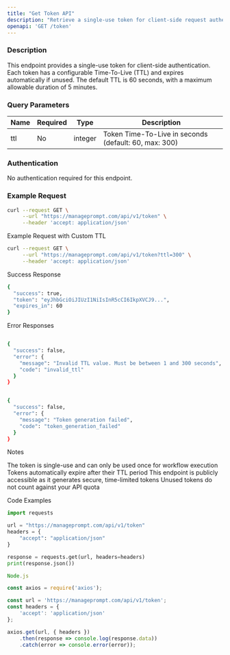 ```yaml
---
title: "Get Token API"
description: "Retrieve a single-use token for client-side request authentication."
openapi: 'GET /token'
---
```


### Description

This endpoint provides a single-use token for client-side authentication. Each token has a configurable Time-To-Live (TTL) and expires automatically if unused. The default TTL is 60 seconds, with a maximum allowable duration of 5 minutes.

### Query Parameters

| Name | Required | Type    | Description                                           |
| ---- | -------- | ------- | ----------------------------------------------------- |
| ttl  | No       | integer | Token Time-To-Live in seconds (default: 60, max: 300) |

### Authentication

No authentication required for this endpoint.

### Example Request

```bash
curl --request GET \
     --url "https://manageprompt.com/api/v1/token" \
     --header 'accept: application/json'
```

Example Request with Custom TTL

```bash
curl --request GET \
     --url "https://manageprompt.com/api/v1/token?ttl=300" \
     --header 'accept: application/json'

```

Success Response

```bash
{
  "success": true,
  "token": "eyJhbGciOiJIUzI1NiIsInR5cCI6IkpXVCJ9...",
  "expires_in": 60
}

```

Error Responses

```bash

{
  "success": false,
  "error": {
    "message": "Invalid TTL value. Must be between 1 and 300 seconds",
    "code": "invalid_ttl"
  }
}

```

```bash

{
  "success": false,
  "error": {
    "message": "Token generation failed",
    "code": "token_generation_failed"
  }
}

```

Notes

The token is single-use and can only be used once for workflow execution
Tokens automatically expire after their TTL period
This endpoint is publicly accessible as it generates secure, time-limited tokens
Unused tokens do not count against your API quota

Code Examples

```python
import requests

url = "https://manageprompt.com/api/v1/token"
headers = {
    "accept": "application/json"
}

response = requests.get(url, headers=headers)
print(response.json())

```

```javascript
Node.js

const axios = require('axios');

const url = 'https://manageprompt.com/api/v1/token';
const headers = {
    'accept': 'application/json'
};

axios.get(url, { headers })
    .then(response => console.log(response.data))
    .catch(error => console.error(error));
```